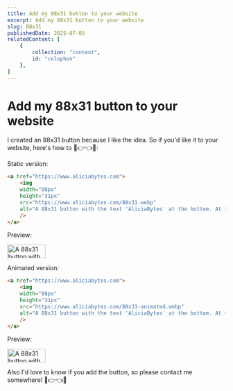 ```yaml
---
title: Add my 88x31 button to your website
excerpt: Add my 88x31 button to your website
slug: 88x31
publishedDate: 2025-07-05
relatedContent: [
    {
        collection: "content",
        id: "colophon"
    },
]
---
```


# Add my 88x31 button to your website

I created an 88x31 button because I like the idea. So if you'd like it to your website, here's how to 🥺👉👈🩵:

Static version:


```html
<a href="https://www.aliciabytes.com">
    <img
    width="88px"
    height="31px"
    src="https://www.aliciabytes.com/88x31.webp"
    alt="A 88x31 button with the text 'AliciaBytes' at the bottom. At the top there is a rainbow unicorn/caticorn horn that becomes smaller towards the top right where it tip ends pointing towards the corner."
    />
</a>
```

Preview:

<a href="https://www.aliciabytes.com">
    <img
    width="88px"
    height="31px"
    src="/88x31.webp"
    alt="A 88x31 button with the text 'AliciaBytes' at the bottom. At the top there is a rainbow unicorn/caticorn horn that becomes smaller towards the top right where it tip ends pointing towards the corner."
    decoding="async"
    fetchpriority="low"
    loading="lazy"
    />
</a>

Animated version:

```html
<a href="https://www.aliciabytes.com">
    <img
    width="88px"
    height="31px"
    src="https://www.aliciabytes.com/88x31-animated.webp"
    alt="A 88x31 button with the text 'AliciaBytes' at the bottom. At the top there is a rainbow unicorn/caticorn horn that becomes smaller towards the top right where it tip ends pointing towards the corner. The rainbow horn is animated slowly adding more and more of its rainbow segments until they all disappear at the end again."
    />
</a>
```

Preview:

<a href="https://www.aliciabytes.com">
    <img
    width="88px"
    height="31px"
    src="/88x31-animated.webp"
    alt="A 88x31 button with the text 'AliciaBytes' at the bottom. At the top there is a rainbow unicorn/caticorn horn that becomes smaller towards the top right where it tip ends pointing towards the corner. The rainbow horn is animated slowly adding more and more of its rainbow segments until they all disappear at the end again."
    decoding="async"
    fetchpriority="low"
    loading="lazy"
    />
</a>

Also I'd love to know if you add the button, so please contact me somewhere! 🥺👉👈🩵
